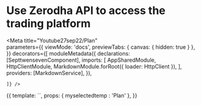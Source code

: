 
# Use Zerodha API to access the trading platform

<Meta title="Youtube27sep22/Plan"   
  parameters={{
      viewMode: 'docs',
      previewTabs: { 
        canvas: { hidden: true } 
      },
  }}
  decorators={[
moduleMetadata({
  declarations: [SepttwensevenComponent],
      imports: [
        AppSharedModule,
        HttpClientModule,
        MarkdownModule.forRoot({ loader: HttpClient }),
      ],
      providers: [MarkdownService],
    }),
    
    ]} />


<Story name="Plan">
  {{
   template: `<app-septtwenseven [myselectedtemp]= "myselectedtemp"></app-septtwenseven>`,
    props: {
    myselectedtemp : 'Plan'
    },
  }}
</Story>